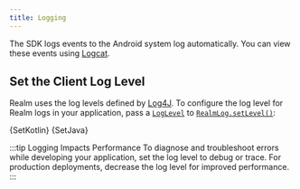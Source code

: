 ```yaml
---
title: Logging
---
```


The SDK logs events to the Android system log automatically. You can
view these events using [Logcat](https://developer.android.com//studio/debug/am-logcat).

## Set the Client Log Level

Realm uses the log levels defined by [Log4J](https://logging.apache.org/log4j/1.2/apidocs/org/apache/log4j/Level.html).
To configure the log level for Realm logs in your application, pass a
[`LogLevel`](https://docs.mongodb.com/realm-sdks/java/latest/io/realm/log/LogLevel.html)
to [`RealmLog.setLevel()`](https://docs.mongodb.com/realm-sdks/java/latest/io/realm/log/RealmLog.html#setLevel-int-):

<Tabs groupId="java-sdk-languages">
    <TabItem value="kotlin" label="Kotlin">
        <CodeBlock language="kotlin">{SetKotlin}</CodeBlock>
    </TabItem>
    <TabItem value="java" label="Java">
        <CodeBlock language="java">{SetJava}</CodeBlock>
    </TabItem>
</Tabs>

:::tip Logging Impacts Performance
To diagnose and troubleshoot errors while developing your application,
set the log level to debug or trace. For production deployments,
decrease the log level for improved performance.
:::
